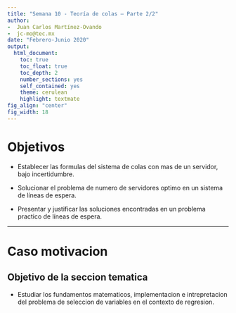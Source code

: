 ```yaml
---
title: "Semana 10 - Teoría de colas – Parte 2/2"
author:
-  Juan Carlos Martínez-Ovando
-  jc-mo@tec.mx
date: "Febrero-Junio 2020"
output:
  html_document:
    toc: true
    toc_float: true
    toc_depth: 2
    number_sections: yes
    self_contained: yes
    theme: cerulean
    highlight: textmate
fig_align: "center"
fig_width: 18
---
```


# Objetivos  {.tabset .tabset-fade .tabset-pills}

* Establecer las formulas del sistema de colas con mas de un servidor, bajo incertidumbre.

* Solucionar el problema de numero de servidores optimo en un sistema de líneas de espera.

* Presentar y justificar las soluciones encontradas en un problema practico de líneas de espera.


---

# Caso motivacion 

## Objetivo de la seccion tematica

* Estudiar los fundamentos matematicos, implementacion e intrepretacion del problema de seleccion de variables en el contexto de regresion.


